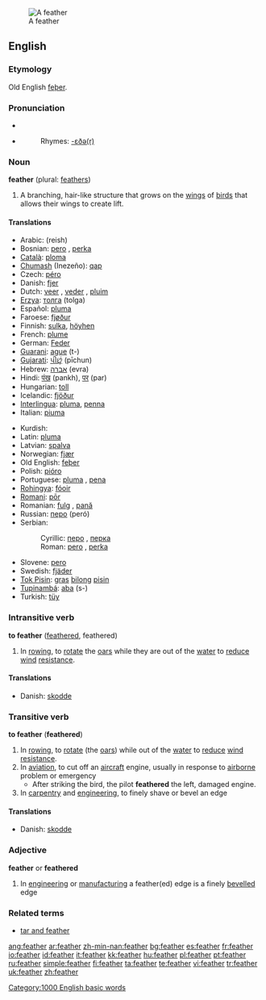[[Image:A single white feather closeup.jpg|thumb|A feather]]
==English==
{{wikipedia}}

===Etymology===
Old English [[feþer]].

===Pronunciation===
*{{IPA|[ˈfɛð̥ə] (RP), [ˈfɛð̥ɚ] (GA)}}
*{{audio|en-us-feather.ogg|Audio (US)}}
*:Rhymes: [[Rhymes:English:-ɛðə(r)|-ɛðə(r)]]

===Noun===
'''feather''' (plural: [[feathers]])

# A branching, hair-like structure that grows on the [[wing]]s of [[bird]]s that allows their wings to create lift.

====Translations====
{{trans-top|element of bird wings}}
*Arabic: {{ARchar|[[ريش]]}} (reish) {{m}}
*Bosnian: [[pero]] {{n}}, [[perka]] {{f}}
*[[Català]]: [[ploma]] {{f}}
*[[Chumash]] (Inezeño): [[qap]]
*Czech: [[péro]] {{n}}
*Danish: [[fjer]] {{c}}
*Dutch: [[veer]] {{f}}, [[veder]] {{f}}, [[pluim]] {{f}}
*[[Erzya]]: [[толга]] (tolga)
*Español: [[pluma]] {{f}}
*Faroese: [[fjøður]] {{f}}
*Finnish: [[sulka]], [[höyhen]]
*French: [[plume]] {{f}}
*German: [[Feder]] {{f}}
*[[Guarani]]: [[ague]] (t-)
*[[Gujarati]]: [[પીછું]] (pīchun)
*Hebrew: [[אברה]] (evra) {{f}}
*Hindi: [[पंख]] (pankh), [[पर]] (par) {{g|Hindi}}
*Hungarian: [[toll]]
*Icelandic: [[fjöður]] {{f}}
*[[Interlingua]]: [[pluma]], [[penna]]
*Italian: [[piuma]] {{f}}
{{trans-mid}}
*Kurdish: {{KUchar|[[په‌ڕ]]}} {{g|Kurdish}}
*Latin: [[pluma]] {{f}}
*Latvian: [[spalva]] {{f}}
*Norwegian: [[fjær]] {{m}}
*Old English: [[feþer]] {{f}}
*Polish: [[pióro]] {{n}}
*Portuguese: [[pluma]] {{f}}, [[pena]] {{f}}
*[[Rohingya]]: [[fóoir]]
*[[Romani]]: [[pōr]]
*Romanian: [[fulg]] {{n}}, [[pană]] {{f}}
*Russian: [[перо]] (peró) {{n}}
*Serbian:
*:Cyrillic: [[перо]] {{n}}, [[перка]] {{f}}
*:Roman: [[pero]] {{n}}, [[perka]] {{f}}
*Slovene: [[pero]] {{n}}
*Swedish: [[fjäder]] {{c}}
*[[Tok Pisin]]: [[gras]] [[bilong]] [[pisin]]
*[[Tupinambá]]: [[aba]] (s-)
*Turkish: [[tüy]]
{{trans-bottom}}

===Intransitive verb===
{{rfc-trverb|Intransitive verb}}
'''to feather''' ([[feathered]], feathered)

# In [[rowing]], to [[rotate]] the [[oar]]s while they are out of the [[water]] to [[reduce]] [[wind]] [[resistance]].

====Translations====
*Danish: [[skodde]]

===Transitive verb===
'''to feather'''  ('''feathered''')

# In [[rowing]], to [[rotate]] (the [[oar]]s) while out of the [[water]] to [[reduce]] [[wind]] [[resistance]].
# In [[aviation]], to cut off an [[aircraft]] engine, usually in response to [[airborne]] problem or emergency
#* After striking the bird, the pilot '''feathered''' the left, damaged engine.
# In [[carpentry]] and [[engineering]], to finely shave or bevel an edge

====Translations====
*Danish: [[skodde]]

===Adjective===
'''feather''' or '''feathered'''

# In [[engineering]] or [[manufacturing]] a feather(ed) edge is a finely [[bevelled]] edge

===Related terms===
*[[tar and feather]]

{{BE-ready}}

[[Category:1000 English basic words]]

[[ang:feather]]
[[ar:feather]]
[[zh-min-nan:feather]]
[[bg:feather]]
[[es:feather]]
[[fr:feather]]
[[io:feather]]
[[id:feather]]
[[it:feather]]
[[kk:feather]]
[[hu:feather]]
[[pl:feather]]
[[pt:feather]]
[[ru:feather]]
[[simple:feather]]
[[fi:feather]]
[[ta:feather]]
[[te:feather]]
[[vi:feather]]
[[tr:feather]]
[[uk:feather]]
[[zh:feather]]